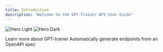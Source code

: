 ```yaml
---
title: Introduction
description: "Welcome to the GPT-Trainer API User Guide"
---
```


<img
  className="block dark:hidden"
  src="/images/hero-light.svg"
  alt="Hero Light"
/>
<img
  className="hidden dark:block"
  src="/images/hero-dark.svg"
  alt="Hero Dark"
/>

<CardGroup cols={2}>
  <Card
    title="GPT-trainer Website"
    icon="palette"
    href="https://gpt-trainer.com"
  >
   Learn more about GPT-trainer
  </Card>
  <Card
    title="Reference APIs"
    icon="code"
    href="https://mintlify.com/docs/api-playground/openapi"
  >
    Automatically generate endpoints from an OpenAPI spec
  </Card>
</CardGroup>
